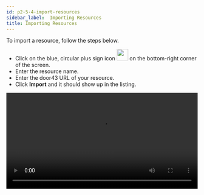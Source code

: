 ```yaml
---
id: p2-5-4-import-resources
sidebar_label:  Importing Resources
title: Importing Resources
---
```


To import a resource, follow the steps below.

-  Click on the blue, circular plus sign icon <img src="/autographaAssetsV2/how-to/import.png" width="30px" alt=""/> on the bottom-right corner of the screen. 
-  Enter the resource name.
-  Enter the door43 URL of your resource.
-  Click **Import** and it should show up in the listing.
<video controls src="/AutographaV2-1-0/adding-resources.mov" width="100%" type="video/mov"/>